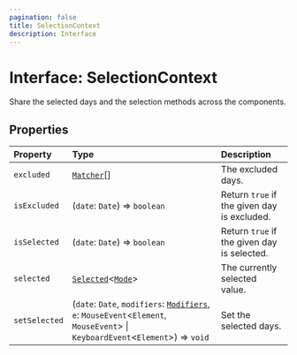 ```yaml
---
pagination: false
title: SelectionContext
description: Interface
---
```


# Interface: SelectionContext

Share the selected days and the selection methods across the components.

## Properties

| Property | Type | Description |
| :------ | :------ | :------ |
| `excluded` | [`Matcher`](/api/next/type-aliases/Matcher.mdx)[] | The excluded days. |
| `isExcluded` | (`date`: `Date`) => `boolean` | Return `true` if the given day is excluded. |
| `isSelected` | (`date`: `Date`) => `boolean` | Return `true` if the given day is selected. |
| `selected` | [`Selected`](/api/next/type-aliases/Selected.mdx)\<[`Mode`](/api/next/type-aliases/Mode.mdx)\> | The currently selected value. |
| `setSelected` | (`date`: `Date`, `modifiers`: [`Modifiers`](/api/next/type-aliases/Modifiers.mdx), `e`: `MouseEvent`\<`Element`, `MouseEvent`\> \| `KeyboardEvent`\<`Element`\>) => `void` | Set the selected days. |
